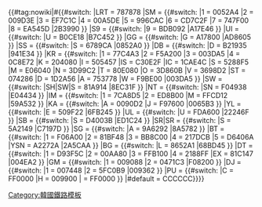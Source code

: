 <onlyinclude>{{#tag:nowiki|#{{#switch:{{{1|}}}
<!-- 首都圈 -->
|LRT = 787878
|SM = {{#switch:{{{2|}}}
|1 = 0052A4
|2 = 009D3E
|3 = EF7C1C
|4 = 00A5DE
|5 = 996CAC
|6 = CD7C2F
|7 = 747F00
|8 = EA545D
|2B3990
}}
|S9 = {{#switch:{{{2|}}}
|9 = BDB092
|A17E46
}}
|UI = {{#switch:{{{2|}}}
|U = B0CE18
|B7C452
}}
|GG = {{#switch:{{{2|}}}
|G = A17800
|AD8605
}}
|SS = {{#switch:{{{2|}}}
|S = 6789CA
|0852A0
}}
|DB = {{#switch:{{{2|}}}
|D = B21935
|941E34
}}
|KR = {{#switch:{{{2|}}}
|1 = 77C4A3
|2 = F5A200
|3 = 003DA5
|4 = 0C8E72
|K = 204080
|I = 505457
|IS = C30E2F
|IC = 1CAE4C
|S = 5288F5
|M = E06040
|N = 3D99C2
|T = 80E080
|O = 3D860B
|V = 3698D2
|ST = 074286
|D = 1D2A56
|A = 753778
|W = F9BE00
|003DA5
}}
|SW = {{#switch:{{{2|}}}
|SH|SW|S = 81A914
|8EC31F
}}
|NT = {{#switch:{{{2|}}}
|SN = F04938
|E04434
}}
|IM = {{#switch:{{{2|}}}
|1 = 7CA8D5
|2 = ED8B00
|M = FFCD12
|59A532
}}
|KA = {{#switch:{{{2|}}}
|A = 0090D2
|J = F97600
|0065B3
}}
|YL = {{#switch:{{{2|}}}
|E = 509F22
|6FB245
}}
|UL = {{#switch:{{{2|}}}
|U = FDA600
|22246F
}}
|SB = {{#switch:{{{2|}}}
|S = D4003B
|ED1C24
}}
|SR|SR = {{#switch:{{{2|}}}
|S = 5A2149
|C7197D
}}
|SG = {{#switch:{{{2|}}}
|A = 9A6292
|8A5782
}}
<!-- 釜山 -->
|BT = {{#switch:{{{2|}}}
|1 = F06A00
|2 = 81BF48
|3 = BB8C00
|4 = 217DCB
|5 = D6406A
|YSN = A2272A
|2A5CAA
}}
|BG = {{#switch:{{{2|}}}
|L = 8652A1
|68BD45
}}
<!-- 大邱 -->
|DT = {{#switch:{{{2|}}}
|1 = D93F5C
|2 = 00AA80
|3 = FFB100
|4 = 2188FF
|EX = 81C147
|004EA2
}}
<!-- 光州 -->
|GM = {{#switch:{{{2|}}}
|1 = 009088
|2 = 0471C3
|F08200
}}
<!-- 大田 -->
|DJ = {{#switch:{{{2|}}}
|1 = 007448
|2 = 5FC0B9
|009362
}}
<!-- 平壤 -->
|PU = {{#switch:{{{2|}}}
|C = FF0000<!-- //tmp, HTML red -->
|H = 009900<!-- //tmp, HTML green -->
| = FF0000<!-- //tmp, HTML red -->
}}
|#default = CCCCCC}}}}</onlyinclude>
{{documentation}}

[[Category:韓國鐵路模板]]